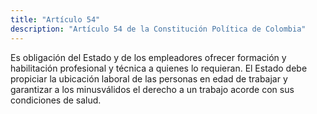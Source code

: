 ```yaml
---
title: "Artículo 54"
description: "Artículo 54 de la Constitución Política de Colombia"
---
```

Es obligación del Estado y de los
empleadores ofrecer formación y habilitación profesional y técnica a quienes lo requieran. El Estado
debe propiciar la ubicación laboral de las personas
en edad de trabajar y garantizar a los minusválidos
el derecho a un trabajo acorde con sus condiciones
de salud.